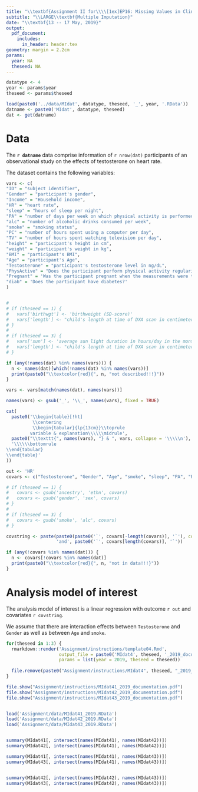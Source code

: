 ```yaml
---
title: "\\textbf{Assignment II for\\\\[1ex]EP16: Missing Values in Clinical Research}"
subtitle: "\\LARGE\\textbf{Multiple Imputation}"
date: "\\textbf{13 -- 17 May, 2019}"
output:
  pdf_document:
    includes:
      in_header: header.tex
geometry: margin = 2.2cm
params:
  year: NA
  theseed: NA
---
```


```r
datatype <- 4
year <- params$year
theseed <- params$theseed

load(paste0('../data/MIdat', datatype, theseed, '_', year, '.RData'))
datname <- paste0('MIdat', datatype, theseed)
dat <- get(datname)

```

# Data {-}
The **`r datname`** data comprise information of `r nrow(dat)` participants of an observational
study on the effects of testosterone on heart rate.

The dataset contains the following variables:

```r

vars <- c(
"ID" = "subject identifier",
"Gender" = "participant's gender",
"Income" = "Household income",
"HR" = "heart rate",
"sleep" = "hours of sleep per night",
"PA" = "number of days per week on which physical activity is performed",
"alc" = "number of alcoholic drinks consumed per week",
"smoke" = "smoking status",
"PC" = "number of hours spent using a computer per day",
"TV" = "number of hours spent watching television per day",
"height" = "participant's height in cm",
"weight" = "participant's weight in kg",
"BMI" = "participant's BMI",
"Age" = "participant's Age",
"Testosterone" = "participant's testosterone level in ng/dL",
"PhysActive" = "Does the participant perform physical activity regularily?",
"Pregnant" = 'Was the participant pregnant when the measurements were taken?',
"diab" = 'Does the participant have diabetes?'
)


# 
# if (theseed == 1) {
#   vars['birthwgt'] <- 'birthweight (SD-score)'
#   vars['length'] <- "child's length at time of DXA scan in centimeters"
# }
# 
# if (theseed == 3) {
#   vars['sun'] <- 'average sun light duration in hours/day in the month before blood sampling'
#   vars['length'] <- "child's length at time of DXA scan in centimeters"
# }

if (any(!names(dat) %in% names(vars))) {
  n <- names(dat)[which(!names(dat) %in% names(vars))]
  print(paste0("\\textcolor{red}{", n, "not described!!!}"))
}

vars <- vars[match(names(dat), names(vars))]

names(vars) <- gsub('_', '\\_', names(vars), fixed = TRUE)

cat(
  paste0('\\begin{table}[!ht]
          \\centering
          \\begin{tabular}{lp{13cm}}\\toprule
         variable & explanation\\\\\\midrule',
  paste0("\\texttt{", names(vars), "} & ", vars, collapse = '\\\\\n'),
  '\\\\\\bottomrule
\\end{tabular}
\\end{table}'
))
```

```r
out <- 'HR'
covars <- c("Testosterone", "Gender", "Age", "smoke", "sleep", "PA", "PC", "BMI", "alc")

# if (theseed == 1) {
#   covars <- gsub('ancestry', 'ethn', covars)
#   covars <- gsub('gender', 'sex', covars)
# }
# 
# if (theseed == 3) {
#   covars <- gsub('smoke', 'alc', covars)
# }

covstring <- paste(paste0(paste0('`', covars[-length(covars)], '`'), collapse = ', '),
                   'and', paste0('`', covars[length(covars)], '`'))

if (any(!covars %in% names(dat))) {
  n <- covars[!covars %in% names(dat)]
  print(paste0("\\textcolor{red}{", n, "not in data!!!}"))
}

```


# Analysis model of interest {-}
The analysis model of interest is a linear regression with outcome `r out` 
and covariates `r covstring`.

We assume that there are interaction effects between `Testosterone`
and `Gender` as well as between `Age` and `smoke`.


```r
for(theseed in 1:3) {
  rmarkdown::render('Assignment/instructions/template04.Rmd',
                    output_file = paste0('MIdat4', theseed, '_2019_documentation.pdf'), 
                    params = list(year = 2019, theseed = theseed))
  
  file.remove(paste0("Assignment/instructions/MIdat4", theseed, "_2019_documentation.tex"))
}

file.show("Assignment/instructions/MIdat41_2019_documentation.pdf")
file.show("Assignment/instructions/MIdat42_2019_documentation.pdf")
file.show("Assignment/instructions/MIdat43_2019_documentation.pdf")


load('Assignment/data/MIdat41_2019.RData')
load('Assignment/data/MIdat42_2019.RData')
load('Assignment/data/MIdat43_2019.RData')


summary(MIdat41[, intersect(names(MIdat41), names(MIdat42))])
summary(MIdat42[, intersect(names(MIdat41), names(MIdat42))])

summary(MIdat41[, intersect(names(MIdat41), names(MIdat43))])
summary(MIdat43[, intersect(names(MIdat41), names(MIdat43))])


summary(MIdat42[, intersect(names(MIdat42), names(MIdat43))])
summary(MIdat43[, intersect(names(MIdat42), names(MIdat43))])
```

